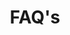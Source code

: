 ---
individual-type: "menu-page"
position: 3
id: 1
title: "FAQ's"
slug: "/faq"
image: "img/faq_hero_img.jpg"
status: ""
content: {"faqs" : [
    {"question" : "Gibt es einen Dresscode?",                                "answer" : "Jein. Wir heiraten, komm also gerne mit Hemd oder Bluse/Kleid. Die Feier ist eine Outdoor-Grill-Veranstaltung im Sommer, dementsprechend kannst du aber gerne auf Anzug und lange Hose verzichten. Je nachdem was das Wetter her gibt."},
    {"question" : "Habt ihr Geschenkwünsche?",                               "answer" : "Um es uns und euch einfach zu machen und da wir vor kurzem zusammengezogen sind, freuen wir uns am meisten über Geldgeschenke. Um das ganze zu personalisieren, fänden wir es schön, wenn du ein Bild von einer schönen gemeinsamen Erinnerung mitbringst! Diese werden wir dann am Abend zusammentragen und aufhängen. Eure Kreativität möchten wir aber natürlich nicht einschränken, falls ihr schon ein Geschenk im Kopf habt! Die Geschenke dürfen dann gerne um 16 Uhr an der Opfinger Hütte abgegeben werden."},
    {"question" : "Wo muss ich wann sein?",                                  "answer" : "Keine Sorge, auch mit wenig Orientierungssinn, wirst du uns finden -> <a target='_blank' href='https://die-wopolds.de/location/'>Location</a>"},
    {"question" : "Was gibt es zu Essen/Trinken? Was kann ich mitbringen?",  "answer" : "Es wird gegrillt (vegetarisch). Für Grillgut und eine Auswahl an Getränken (alkoholisch sowie nicht-alkoholisch) ist gesorgt. Wir freuen uns, wenn du dir vorstellen könntest entweder einen Salat oder eine Nachspeise mit zu bringen. Trage dich hierfür gerne in unsere <a target='_blank' href='https://werbringtwas.com/poll/a0a2611'>Liste</a> ein."},
    {"question" : "Sind kreative Beiträge erwünscht?",                       "answer" : "Wir erwarten nicht unbedingt Beiträge zur Abendgestaltung. Hast du jedoch eine gute Idee die du umsetzen möchtest, richte dich gerne an Anja (E-Mail und Telefonnummer in den <a target='_blank' href='https://die-wopolds.de/contact/'>Kontakten</a>). Sie ist für die Planung des Programms zuständig."},
    {"question" : "Wo kann ich übernachten?",                                "answer" : "Du kannst kostenfrei auf dem Gelände zelten. Zelt, Isomate und Schlafsack müssen jedoch selbst mitgebracht werden. Falls das nichts für dich ist, gibt es auch einige Hotels in der Nähe. Z.B: <a target='_blank' href='https://www.hotel-bb.com/de/hotel/freiburg-sued?utm_source=gmb&utm_medium=referral&utm_content=freiburg&utm_campaign=yext'>B&B Freiburg Süd</a> / <a target='_blank' href=''>Gasthaus Blume</a> / <a target='_blank' href=''>Ibis Budged Freiburg Süd</a>"},
    {"question" : "Kann man im See baden?",                                  "answer" : "Ja! Bring gerne Badeklamotten mit. Wetterabhängig ist es auf jeden Fall möglich die ein oder andere Bahn im See zu schwimmen."},
    {"question" : "Wie läuft der Termin am Standesamt ab?",                  "answer" : "Wir werden alle gemeinsam mit einem Glas Sekt anstossen. Anschließend geht das Brautpaar mit Eltern und Trauzeugen in das Standesamt. Aus Platz gründen sind hier leider nur wenige Personen erlaubt. Nach dem ca. 15-minütigen offiziellen Termin empfangen die restlichen Gäste das Brautpaar mit Seifenblasen 🤩"},
    {"question" : "Wird auf der Feier getanzt?",                             "answer" : "Wir hoffen doch! Es wird für eine Musikanlage gesorgt sein und wir werden abends gute Musik auflegen!"},
    {"question" : "Gibt es schon eine gemeinsame Aktion am Donnerstag?",     "answer" : "Nein, die Feierlichkeiten beschränken sich auf Freitag bis Samstag. Samstag müssen wir die Hütte bereits gegen 11 Uhr verlassen haben."}
]}
---